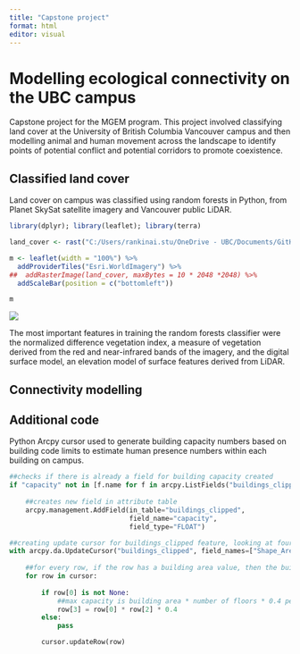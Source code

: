```yaml
---
title: "Capstone project"
format: html
editor: visual
---
```


# Modelling ecological connectivity on the UBC campus

Capstone project for the MGEM program. This project involved classifying land cover at the University of British Columbia Vancouver campus and then modelling animal and human movement across the landscape to identify points of potential conflict and potential corridors to promote coexistence.

## Classified land cover

Land cover on campus was classified using random forests in Python, from Planet SkySat satellite imagery and Vancouver public LiDAR.

```r
library(dplyr); library(leaflet); library(terra)

land_cover <- rast("C:/Users/rankinai.stu/OneDrive - UBC/Documents/GitHub/E-Portfolio-sample/images/campus_classified.tif")

m <- leaflet(width = "100%") %>%
  addProviderTiles("Esri.WorldImagery") %>%
##  addRasterImage(land_cover, maxBytes = 10 * 2048 *2048) %>%
  addScaleBar(position = c("bottomleft"))

```

```r
m
```

![](images/feature_importance.png)

The most important features in training the random forests classifier were the normalized difference vegetation index, a measure of vegetation derived from the red and near-infrared bands of the imagery, and the digital surface model, an elevation model of surface features derived from LiDAR.

## Connectivity modelling

## Additional code

Python Arcpy cursor used to generate building capacity numbers based on building code limits to estimate human presence numbers within each building on campus.

``` python
##checks if there is already a field for building capacity created
if "capacity" not in [f.name for f in arcpy.ListFields("buildings_clipped")]:
  
    ##creates new field in attribute table
    arcpy.management.AddField(in_table="buildings_clipped",
                              field_name="capacity", 
                              field_type="FLOAT")

##creating update cursor for buildings_clipped feature, looking at four specific fields
with arcpy.da.UpdateCursor("buildings_clipped", field_names=["Shape_Area", "bldg_usage", "max_floors", "capacity"]) as cursor:
  
    ##for every row, if the row has a building area value, then the building max capacity is added to the new field
    for row in cursor:
      
        if row[0] is not None:
            ##max capacity is building area * number of floors * 0.4 people per m^2
            row[3] = row[0] * row[2] * 0.4 
        else:
            pass

        cursor.updateRow(row)
```

# 
